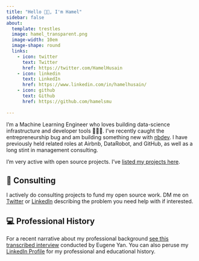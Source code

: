 ```yaml
---
title: "Hello 👋🏽, I'm Hamel"
sidebar: false
about:
  template: trestles
  image: hamel_transparent.png
  image-width: 10em
  image-shape: round
  links:
    - icon: twitter
      text: Twitter
      href: https://twitter.com/HamelHusain
    - icon: linkedin
      text: LinkedIn
      href: https://www.linkedin.com/in/hamelhusain/
    - icon: github
      text: Github
      href: https://github.com/hamelsmu
    
---
```


I'm a Machine Learning Engineer who loves building data-science infrastructure  and developer tools 👷🏼‍♂️.  I've recently caught the entrepreneurship bug and am building something new with [nbdev](https://nbdev.fast.ai/).  I have previously held related roles at Airbnb, DataRobot, and GitHub, as well as a long stint in management consulting.

I'm very active with open source projects. I've [listed my projects here](opensource.qmd). 

## 💼 Consulting

I actively do consulting projects to fund my open source work.  DM me on [Twitter](https://twitter.com/HamelHusain) or [LinkedIn](https://www.linkedin.com/in/hamelhusain/) describing the problem you need help with if interested.

## 💻 Professional History

For a recent narrative about my professional background [see this transcribed interview](https://applyingml.com/mentors/hamel-husain/) conducted by Eugene Yan.  You can also peruse my [LinkedIn Profile](https://www.linkedin.com/in/hamelhusain/) for my professional and educational history.